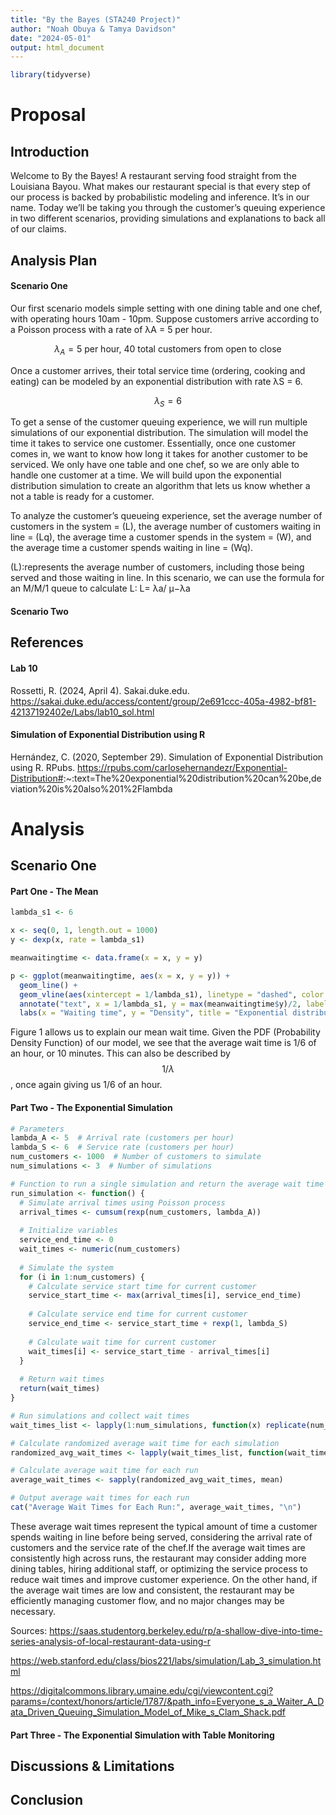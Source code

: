 ```yaml
---
title: "By the Bayes (STA240 Project)"
author: "Noah Obuya & Tamya Davidson"
date: "2024-05-01"
output: html_document
---
```


```r

library(tidyverse)

```

# Proposal

## Introduction

Welcome to By the Bayes! A restaurant serving food straight from the Louisiana Bayou. What makes our restaurant special is that every step of our process is backed by probabilistic modeling and inference. It's in our name. Today we'll be taking you through the customer's queuing experience in two different scenarios, providing simulations and explanations to back all of our claims.

## Analysis Plan

#### Scenario One

Our first scenario models simple setting with one dining table and one chef, with operating hours 10am - 10pm. Suppose customers arrive according to a Poisson process with a rate of λA = 5 per hour.

$$
 \lambda_A = 5 \ \text{{per hour}} , \ \text{40 total customers from open to close}
$$

Once a customer arrives, their total service time (ordering, cooking and eating) can be modeled by an exponential distribution with rate λS = 6.

$$
 \lambda_S = 6 
$$

To get a sense of the customer queuing experience, we will run multiple simulations of our exponential distribution. The simulation will model the time it takes to service one customer. Essentially, once one customer comes in, we want to know how long it takes for another customer to be serviced. We only have one table and one chef, so we are only able to handle one customer at a time. We will build upon the exponential distribution simulation to create an algorithm that lets us know whether a not a table is ready for a customer.

To analyze the customer's queueing experience, set the average number of customers in the system = (L), the average number of customers waiting in line = (Lq), the average time a customer spends in the system = (W), and the average time a customer spends waiting in line = (Wq).

(L):represents the average number of customers, including those being served and those waiting in line. In this scenario, we can use the formula for an M/M/1 queue to calculate L: L= λa/ μ−λa

#### Scenario Two

## References

#### Lab 10

Rossetti, R. (2024, April 4). Sakai.duke.edu. <https://sakai.duke.edu/access/content/group/2e691ccc-405a-4982-bf81-42137192402e/Labs/lab10_sol.html>

#### Simulation of Exponential Distribution using R

Hernández, C. (2020, September 29). Simulation of Exponential Distribution using R. RPubs. <https://rpubs.com/carlosehernandezr/Exponential-Distribution#>:\~:text=The%20exponential%20distribution%20can%20be,deviation%20is%20also%201%2Flambda

# Analysis

## Scenario One

#### Part One - The Mean

```r


lambda_s1 <- 6

x <- seq(0, 1, length.out = 1000)
y <- dexp(x, rate = lambda_s1)

meanwaitingtime <- data.frame(x = x, y = y)

p <- ggplot(meanwaitingtime, aes(x = x, y = y)) +
  geom_line() +
  geom_vline(aes(xintercept = 1/lambda_s1), linetype = "dashed", color = "red") +
  annotate("text", x = 1/lambda_s1, y = max(meanwaitingtime$y)/2, label = "Mean waiting time", hjust = -0.1, color = "red") +
  labs(x = "Waiting time", y = "Density", title = "Exponential distribution with λ = 6")


```

Figure 1 allows us to explain our mean wait time. Given the PDF (Probability Density Function) of our model, we see that the average wait time is 1/6 of an hour, or 10 minutes. This can also be described by $$1/ \lambda$$, once again giving us 1/6 of an hour.

#### Part Two - The Exponential Simulation

```r
# Parameters
lambda_A <- 5  # Arrival rate (customers per hour)
lambda_S <- 6  # Service rate (customers per hour)
num_customers <- 1000  # Number of customers to simulate
num_simulations <- 3  # Number of simulations

# Function to run a single simulation and return the average wait time
run_simulation <- function() {
  # Simulate arrival times using Poisson process
  arrival_times <- cumsum(rexp(num_customers, lambda_A))
  
  # Initialize variables
  service_end_time <- 0
  wait_times <- numeric(num_customers)
  
  # Simulate the system
  for (i in 1:num_customers) {
    # Calculate service start time for current customer
    service_start_time <- max(arrival_times[i], service_end_time)
    
    # Calculate service end time for current customer
    service_end_time <- service_start_time + rexp(1, lambda_S)
    
    # Calculate wait time for current customer
    wait_times[i] <- service_start_time - arrival_times[i]
  }
  
  # Return wait times
  return(wait_times)
}

# Run simulations and collect wait times
wait_times_list <- lapply(1:num_simulations, function(x) replicate(num_simulations, run_simulation()))

# Calculate randomized average wait time for each simulation
randomized_avg_wait_times <- lapply(wait_times_list, function(wait_times_matrix) apply(wait_times_matrix, 2, mean))

# Calculate average wait time for each run
average_wait_times <- sapply(randomized_avg_wait_times, mean)

# Output average wait times for each run
cat("Average Wait Times for Each Run:", average_wait_times, "\n")

```

These average wait times represent the typical amount of time a customer spends waiting in line before being served, considering the arrival rate of customers and the service rate of the chef.If the average wait times are consistently high across runs, the restaurant may consider adding more dining tables, hiring additional staff, or optimizing the service process to reduce wait times and improve customer experience. On the other hand, if the average wait times are low and consistent, the restaurant may be efficiently managing customer flow, and no major changes may be necessary.

Sources: <https://saas.studentorg.berkeley.edu/rp/a-shallow-dive-into-time-series-analysis-of-local-restaurant-data-using-r>

<https://web.stanford.edu/class/bios221/labs/simulation/Lab_3_simulation.html>

<https://digitalcommons.library.umaine.edu/cgi/viewcontent.cgi?params=/context/honors/article/1787/&path_info=Everyone_s_a_Waiter_A_Data_Driven_Queuing_Simulation_Model_of_Mike_s_Clam_Shack.pdf>

#### Part Three - The Exponential Simulation with Table Monitoring

## Discussions & Limitations

## Conclusion
